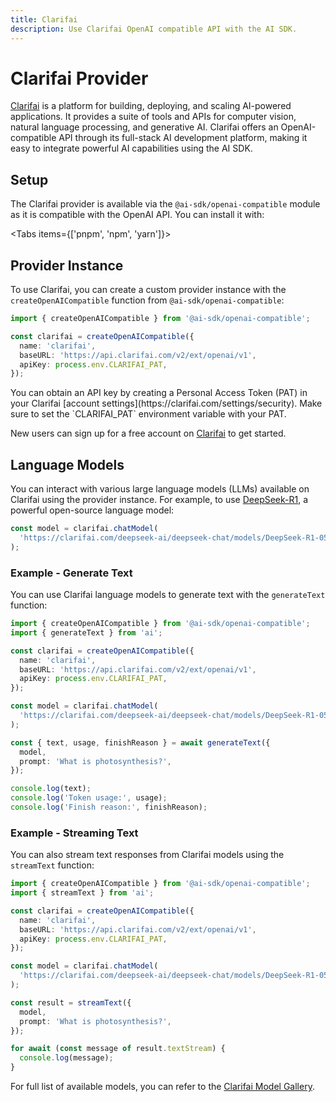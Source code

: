 ```yaml
---
title: Clarifai
description: Use Clarifai OpenAI compatible API with the AI SDK.
---
```


# Clarifai Provider

[Clarifai](https://docs.clarifai.com/getting-started/quickstart) is a platform for building, deploying, and scaling AI-powered applications. It provides a suite of tools and APIs for computer vision, natural language processing, and generative AI. Clarifai offers an OpenAI-compatible API through its full-stack AI development platform, making it easy to integrate powerful AI capabilities using the AI SDK.

## Setup

The Clarifai provider is available via the `@ai-sdk/openai-compatible` module as it is compatible with the OpenAI API. You can install it with:

<Tabs items={['pnpm', 'npm', 'yarn']}>
  <Tab>
    <Snippet text="pnpm add @ai-sdk/openai-compatible" dark />
  </Tab>
  <Tab>
    <Snippet text="npm install @ai-sdk/openai-compatible" dark />
  </Tab>
  <Tab>
    <Snippet text="yarn add @ai-sdk/openai-compatible" dark />
  </Tab>
</Tabs>

## Provider Instance

To use Clarifai, you can create a custom provider instance with the `createOpenAICompatible` function from `@ai-sdk/openai-compatible`:

```ts
import { createOpenAICompatible } from '@ai-sdk/openai-compatible';

const clarifai = createOpenAICompatible({
  name: 'clarifai',
  baseURL: 'https://api.clarifai.com/v2/ext/openai/v1',
  apiKey: process.env.CLARIFAI_PAT,
});
```

<Note>
  You can obtain an API key by creating a Personal Access Token (PAT) in your Clarifai [account settings](https://clarifai.com/settings/security). Make sure to set the `CLARIFAI_PAT` environment variable with your PAT.

New users can sign up for a free account on [Clarifai](https://clarifai.com/signup) to get started.

</Note>

## Language Models

You can interact with various large language models (LLMs) available on Clarifai using the provider instance. For example, to use [DeepSeek-R1](https://clarifai.com/deepseek-ai/deepseek-chat/models/DeepSeek-R1-0528-Qwen3-8B), a powerful open-source language model:

```ts
const model = clarifai.chatModel(
  'https://clarifai.com/deepseek-ai/deepseek-chat/models/DeepSeek-R1-0528-Qwen3-8B',
);
```

### Example - Generate Text

You can use Clarifai language models to generate text with the `generateText` function:

```ts
import { createOpenAICompatible } from '@ai-sdk/openai-compatible';
import { generateText } from 'ai';

const clarifai = createOpenAICompatible({
  name: 'clarifai',
  baseURL: 'https://api.clarifai.com/v2/ext/openai/v1',
  apiKey: process.env.CLARIFAI_PAT,
});

const model = clarifai.chatModel(
  'https://clarifai.com/deepseek-ai/deepseek-chat/models/DeepSeek-R1-0528-Qwen3-8B',
);

const { text, usage, finishReason } = await generateText({
  model,
  prompt: 'What is photosynthesis?',
});

console.log(text);
console.log('Token usage:', usage);
console.log('Finish reason:', finishReason);
```

### Example - Streaming Text

You can also stream text responses from Clarifai models using the `streamText` function:

```ts
import { createOpenAICompatible } from '@ai-sdk/openai-compatible';
import { streamText } from 'ai';

const clarifai = createOpenAICompatible({
  name: 'clarifai',
  baseURL: 'https://api.clarifai.com/v2/ext/openai/v1',
  apiKey: process.env.CLARIFAI_PAT,
});

const model = clarifai.chatModel(
  'https://clarifai.com/deepseek-ai/deepseek-chat/models/DeepSeek-R1-0528-Qwen3-8B',
);

const result = streamText({
  model,
  prompt: 'What is photosynthesis?',
});

for await (const message of result.textStream) {
  console.log(message);
}
```

For full list of available models, you can refer to the [Clarifai Model Gallery](https://clarifai.com/explore).

